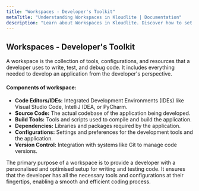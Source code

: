 ```yaml
---
title: "Workspaces - Developer's Toolkit"
metaTitle: "Understanding Workspaces in Kloudlite | Documentation"  
description: "Learn about Workspaces in Kloudlite. Discover how to set up, manage, and optimize your development environments for maximum productivity"
---
```


## Workspaces - Developer's Toolkit

A workspace is the collection of tools, configurations, and resources that a developer uses to write, 
test, and debug code. It includes everything needed to develop an application from the developer's perspective.

#### Components of workspace:
- **Code Editors/IDEs:** Integrated Development Environments (IDEs) like Visual Studio Code, IntelliJ IDEA, or PyCharm.
- **Source Code:** The actual codebase of the application being developed.
- **Build Tools:** Tools and scripts used to compile and build the application.
- **Dependencies:** Libraries and packages required by the application.
- **Configurations:** Settings and preferences for the development tools and the application.
- **Version Control:** Integration with systems like Git to manage code versions.

The primary purpose of a workspace is to provide a developer with a personalised and optimised setup for writing 
and testing code. It ensures that the developer has all the necessary tools and configurations at their fingertips, 
enabling a smooth and efficient coding process.

